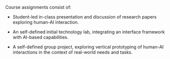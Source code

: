 
Course assignments consist of:

- <SiteLink linkKey={SiteLinks.assignmentsPaperPresentationsTop} />
  Student-led in-class presentation and discussion of research papers exploring human-AI interaction.

- <SiteLink linkKey={SiteLinks.assignmentsTechnologyLabTop} />

  An self-defined initial technology lab,
  integrating an interface framework with AI-based capabilities.

- <SiteLink linkKey={SiteLinks.assignmentsProjectTop} />

  A self-defined group project,
  exploring vertical prototyping of human-AI interactions
  in the context of real-world needs and tasks.
